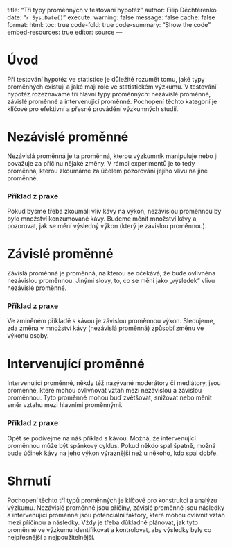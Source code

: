 
title: "Tři typy proměnných v testování hypotéz"
author: Filip Děchtěrenko
date: "`r Sys.Date()`"
execute:
  warning: false
  message: false
  cache: false
format:
  html:
    toc: true
    code-fold: true
    code-summary: "Show the code"
    embed-resources: true
editor: source
---

# Úvod

Při testování hypotéz ve statistice je důležité rozumět tomu, jaké typy proměnných existují a jaké mají role ve statistickém výzkumu. V testování hypotéz rozeznáváme tři hlavní typy proměnných: nezávislé proměnné, závislé proměnné a intervenující proměnné. Pochopení těchto kategorií je klíčové pro efektivní a přesné provádění výzkumných studií.

# Nezávislé proměnné

Nezávislá proměnná je ta proměnná, kterou výzkumník manipuluje nebo ji považuje za příčinu nějaké změny. V rámci experimentů je to tedy proměnná, kterou zkoumáme za účelem pozorování jejího vlivu na jiné proměnné. 

### Příklad z praxe

Pokud bysme třeba zkoumali vliv kávy na výkon, nezávislou proměnnou by bylo množství konzumované kávy. Budeme měnit množství kávy a pozorovat, jak se mění výsledný výkon (který je závislou proměnnou).

# Závislé proměnné

Závislá proměnná je proměnná, na kterou se očekává, že bude ovlivněna nezávislou proměnnou. Jinými slovy, to, co se mění jako „výsledek“ vlivu nezávislé proměnné. 

### Příklad z praxe

Ve zmíněném příkladě s kávou je závislou proměnnou výkon. Sledujeme, zda změna v množství kávy (nezávislá proměnná) způsobí změnu ve výkonu osoby.

# Intervenující proměnné

Intervenující proměnné, někdy též nazývané moderátory či mediátory, jsou proměnné, které mohou ovlivňovat vztah mezi nezávislou a závislou proměnnou. Tyto proměnné mohou buď zvětšovat, snižovat nebo měnit směr vztahu mezi hlavními proměnnými.

### Příklad z praxe

Opět se podívejme na náš příklad s kávou. Možná, že intervenující proměnnou může být spánkový cyklus. Pokud někdo spal špatně, možná bude účinek kávy na jeho výkon výraznější než u někoho, kdo spal dobře.

# Shrnutí

Pochopení těchto tří typů proměnných je klíčové pro konstrukci a analýzu výzkumu. Nezávislé proměnné jsou příčiny, závislé proměnné jsou následky a intervenující proměnné jsou potenciální faktory, které mohou ovlivnit vztah mezi příčinou a následky. Vždy je třeba důkladně plánovat, jak tyto proměnné ve výzkumu identifikovat a kontrolovat, aby výsledky byly co nejpřesnější a nejpoužitelnější.




